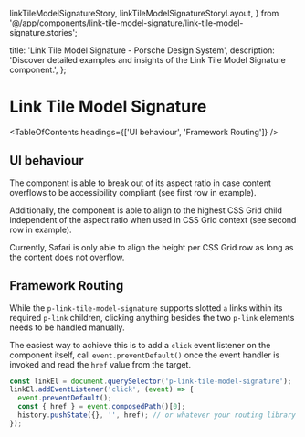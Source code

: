   linkTileModelSignatureStory,
  linkTileModelSignatureStoryLayout,
} from '@/app/components/link-tile-model-signature/link-tile-model-signature.stories';

  title: 'Link Tile Model Signature - Porsche Design System',
  description: 'Discover detailed examples and insights of the Link Tile Model Signature component.',
};

# Link Tile Model Signature <ComponentStatus tagName="p-link-tile-model-signature"></ComponentStatus>

<TableOfContents headings={['UI behaviour', 'Framework Routing']} />

## UI behaviour

The component is able to break out of its aspect ratio in case content overflows to be accessibility compliant (see
first row in example).

Additionally, the component is able to align to the highest CSS Grid child independent of the aspect ratio when used in
CSS Grid context (see second row in example).

<Notification heading="Browser Support Limitation" heading-tag="h3" state="warning">
  Currently, Safari is only able to align the height per CSS Grid row as long as the content does not overflow.
</Notification>

<ComponentStory story={linkTileModelSignatureStoryLayout} />

## Framework Routing

While the `p-link-tile-model-signature` supports slotted `a` links within its required `p-link` children, clicking
anything besides the two `p-link` elements needs to be handled manually.

<ComponentStory story={linkTileModelSignatureStory} />

The easiest way to achieve this is to add a `click` event listener on the component itself, call
`event.preventDefault()` once the event handler is invoked and read the `href` value from the target.

```ts
const linkEl = document.querySelector('p-link-tile-model-signature');
linkEl.addEventListener('click', (event) => {
  event.preventDefault();
  const { href } = event.composedPath()[0];
  history.pushState({}, '', href); // or whatever your routing library provides as a hook or service
});
```
